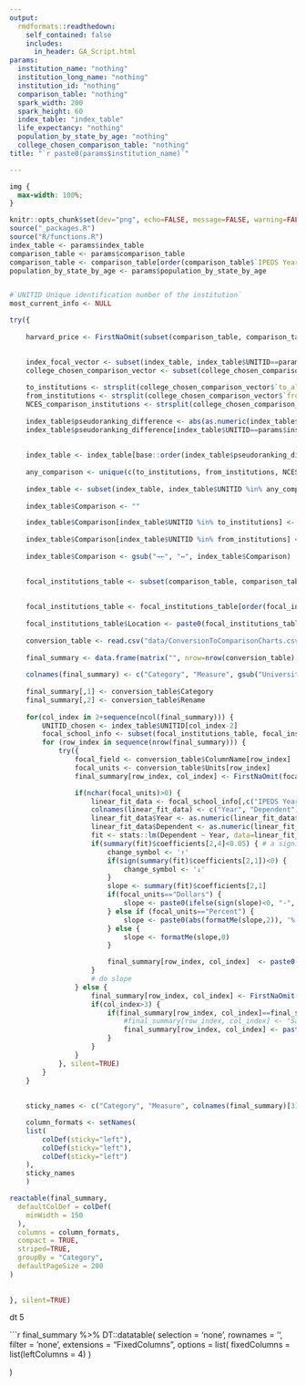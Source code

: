 ```yaml
---
output:
  rmdformats::readthedown:
    self_contained: false
    includes:
      in_header: GA_Script.html
params:
  institution_name: "nothing"
  institution_long_name: "nothing"
  institution_id: "nothing"
  comparison_table: "nothing"
  spark_width: 200
  spark_height: 60
  index_table: "index_table"
  life_expectancy: "nothing"
  population_by_state_by_age: "nothing"
  college_chosen_comparison_table: "nothing"
title: "`r paste0(params$institution_name)`"

---
```


```css
img {
  max-width: 100%;
}
```

```r
knitr::opts_chunk$set(dev="png", echo=FALSE, message=FALSE, warning=FALSE, error=FALSE)
source("_packages.R")
source("R/functions.R")
index_table <- params$index_table
comparison_table <- params$comparison_table
comparison_table <- comparison_table[order(comparison_table$`IPEDS Year`, decreasing=TRUE),]
population_by_state_by_age <- params$population_by_state_by_age
```

```r
```


```r
#`UNITID Unique identification number of the institution`
most_current_info <- NULL

try({
	
	harvard_price <- FirstNaOmit(subset(comparison_table, comparison_table$`UNITID Unique identification number of the institution`=="166027")$`Average net price students awarded grant or scholarship aid`)

	
	index_focal_vector <- subset(index_table, index_table$UNITID==params$institution_id)
	college_chosen_comparison_vector <- subset(college_chosen_comparison_table, college_chosen_comparison_table$`focal`==params$institution_id)
	
	to_institutions <- strsplit(college_chosen_comparison_vector$`to_all`, ", ")[[1]]
	from_institutions <- strsplit(college_chosen_comparison_vector$`from_all`, ", ")[[1]]
	NCES_comparison_institutions <- strsplit(college_chosen_comparison_vector$`NCES_comparison_group_members`, ", ")[[1]]
	
	index_table$pseudoranking_difference <- abs(as.numeric(index_table$`pseudoranking`)-as.numeric(index_focal_vector$`pseudoranking`))
	index_table$pseudoranking_difference[index_table$UNITID==params$institution_id] <- -10000 # so the focal institution is always first
	
	
	index_table <- index_table[base::order(index_table$pseudoranking_difference),]
	
	any_comparison <- unique(c(to_institutions, from_institutions, NCES_comparison_institutions, params$institution_id))
	
	index_table <- subset(index_table, index_table$UNITID %in% any_comparison)
	
	index_table$Comparison <- ""

	index_table$Comparison[index_table$UNITID %in% to_institutions] <- "→"
	
	index_table$Comparison[index_table$UNITID %in% from_institutions] <- paste0(index_table$Comparison[index_table$UNITID %in% from_institutions], "←")
	
	index_table$Comparison <- gsub("→←", "↔", index_table$Comparison)
	

	focal_institutions_table <- subset(comparison_table, comparison_table$`UNITID Unique identification number of the institution` %in% index_table$UNITID)
	
	
	focal_institutions_table <- focal_institutions_table[order(focal_institutions_table$`IPEDS Year`, decreasing=TRUE),]
	
	focal_institutions_table$Location <- paste0(focal_institutions_table$`City location of institution`, ", ", focal_institutions_table$`State`)
	
	conversion_table <- read.csv("data/ConversionToComparisonCharts.csv")
	
	final_summary <- data.frame(matrix("", nrow=nrow(conversion_table), ncol=2+nrow(index_table)))
	
	colnames(final_summary) <- c("Category", "Measure", gsub("University", "U.", index_table$`Institution`))
	
	final_summary[,1] <- conversion_table$Category
	final_summary[,2] <- conversion_table$Rename
	
	for(col_index in 2+sequence(ncol(final_summary))) {
		UNITID_chosen <- index_table$UNITID[col_index-2]
		focal_school_info <- subset(focal_institutions_table, focal_institutions_table$`UNITID Unique identification number of the institution`==UNITID_chosen)
		for (row_index in sequence(nrow(final_summary))) {
			try({
				focal_field <- conversion_table$ColumnName[row_index]
				focal_units <- conversion_table$Units[row_index]
				final_summary[row_index, col_index] <- FirstNaOmit(focal_school_info[,focal_field])	

				if(nchar(focal_units)>0) {
					linear_fit_data <- focal_school_info[,c("IPEDS Year", focal_field)]
					colnames(linear_fit_data) <- c("Year", "Dependent")
					linear_fit_data$Year <- as.numeric(linear_fit_data$Year)
					linear_fit_data$Dependent <- as.numeric(linear_fit_data$Dependent)
					fit <- stats::lm(Dependent ~ Year, data=linear_fit_data)
					if(summary(fit)$coefficients[2,4]<0.05) { # a significant trend; not correcting for multiple comparisons, just getting an heuristic on changes over time
						change_symbol <- '↑'
						if(sign(summary(fit)$coefficients[2,1])<0) {
							change_symbol <- '↓'
						}
						slope <- summary(fit)$coefficients[2,1] 
						if(focal_units=="Dollars") {
							slope <- paste0(ifelse(sign(slope)<0, "-", ""), '$', formatMe(abs(slope),0))
						} else if (focal_units=="Percent") {
							slope <- paste0(abs(formatMe(slope,2)), '%')
						} else {
							slope <- formatMe(slope,0)
						}

						final_summary[row_index, col_index]  <- paste0(final_summary[row_index, col_index], " ", change_symbol, "<br />",  slope, ' per year')
					}
					# do slope
				} else {
					final_summary[row_index, col_index] <- FirstNaOmit(focal_school_info[,focal_field])	
					if(col_index>3) {
						if(final_summary[row_index, col_index]==final_summary[row_index, 3]) {
							#final_summary[row_index, col_index] <- "Same"
							final_summary[row_index, col_index] <- paste0('<span style="color:Gainsboro;">', final_summary[row_index, col_index], '</span>')
						}
					}
				}
			}, silent=TRUE)
		}	
	}
	
	
	sticky_names <- c("Category", "Measure", colnames(final_summary)[3])

	column_formats <- setNames(
	list(
		colDef(sticky="left"),
		colDef(sticky="left"),
		colDef(sticky="left")
	), 
	sticky_names
	)

reactable(final_summary, 
  defaultColDef = colDef(
    minWidth = 150
  ),
  columns = column_formats, 
  compact = TRUE, 
  striped=TRUE,   
  groupBy = "Category",
  defaultPageSize = 200
)
	
	
}, silent=TRUE)
```

dt 5

```r
final_summary %>%
  DT::datatable(
    selection = 'none', 
	rownames = '', 
	filter = 'none',
	extensions = "FixedColumns",
	options = list(
	  fixedColumns = list(leftColumns = 4)
    )

  )